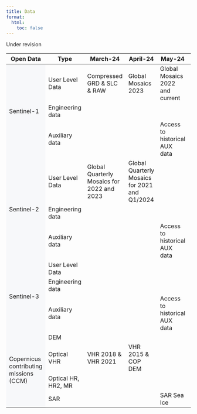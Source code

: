 ```yaml
---
title: Data
format:
  html:
    toc: false
---
```

Under revision
```{=html}

<div class="table-responsive">
    <table class="table-roadmap" style="height:1000px;">
        <thead>
            <tr>
                    <th>Open Data</th>
                    <th>Type</th>
                    <th>March-24</th>
                    <th>April-24</th>
                    <th>May-24</th>
                    <th>June-24</th>
            </tr>
        </thead>
        <tbody>
            <tr id="sentinel1" class="header">
                <td rowspan="3" bgcolor="#f7f8fa">Sentinel-1</td>
                <td>User Level Data</td>
                <td>Compressed GRD & SLC & RAW</td>
                <td>Global Mosaics 2023</td>
                <td>Global Mosaics 2022 and current</td>
                <td></td>
            </tr>
            <tr class="sentinel1">
                <td>Engineering data</td>
                <td></td>
                <td></td>
                <td></td>
                <td></td>
            </tr>
            <tr class="sentinel1">
                <td>Auxiliary data</td>
                <td></td>
                <td></td>
                <td>Access to historical AUX data</td>
                <td></td>
            </tr>
            <tr id="sentinel2" class="header">
                <td rowspan="3" bgcolor="#f7f8fa">Sentinel-2</td>
                <td>User Level Data</td>
                <td>Global Quarterly Mosaics for 2022 and 2023</td>
                <td>Global Quarterly Mosaics for 2021 and Q1/2024</td>
                <td></td>
                <td>Collection 1 available up to end-2021</td>
            </tr>
            <tr class="sentinel2">
                <td>Engineering data</td>
                <td></td>
                <td></td>
                <td></td>
                <td></td>
            </tr>
                <tr class="sentinel2">
                <td>Auxiliary data</td>
                <td></td>
                <td></td>
                <td>Access to historical AUX data</td>
                <td></td>
            </tr>
            <tr id="sentinel3" class="header">
                <td rowspan="3" bgcolor="#f7f8fa">Sentinel-3</td>
                <td>User Level Data</td>
                <td></td>
                <td></td>
                <td></td>
                <td></td>
            </tr>
            <tr class="sentinel3">
                <td>Engineering data</td>
                <td></td>
                <td></td>
                <td></td>
                <td></td>
            </tr>
            <tr class="sentinel3">
                <td>Auxiliary data</td>
                <td></td>
                <td></td>
                <td>Access to historical AUX data</td>
                <td></td>
            </tr>
            <tr id="ccm" class="header">
                <td rowspan="4" bgcolor="#f7f8fa">Copernicus contributing missions (CCM)</td>
                <td>DEM</td>
                <td></td>
                <td></td>
                <td></td>
                <td></td>
            </tr>
            <tr class="ccm">
                <td>Optical VHR</td>
                <td>VHR 2018 & VHR 2021</td>
                <td>VHR 2015 & COP DEM</td>
                <td></td>
                <td></td>
            </tr>
            <tr class="ccm">
                <td>Optical HR, HR2, MR</td>
                <td></td>
                <td></td>
                <td></td>
                <td></td>
            </tr>
            <tr class="ccm">
                <td>SAR</td>
                <td></td>
                <td></td>
                <td>SAR Sea Ice</td>
                <td></td>
            </tr>
        </tbody>
    </table>
</div>
```
